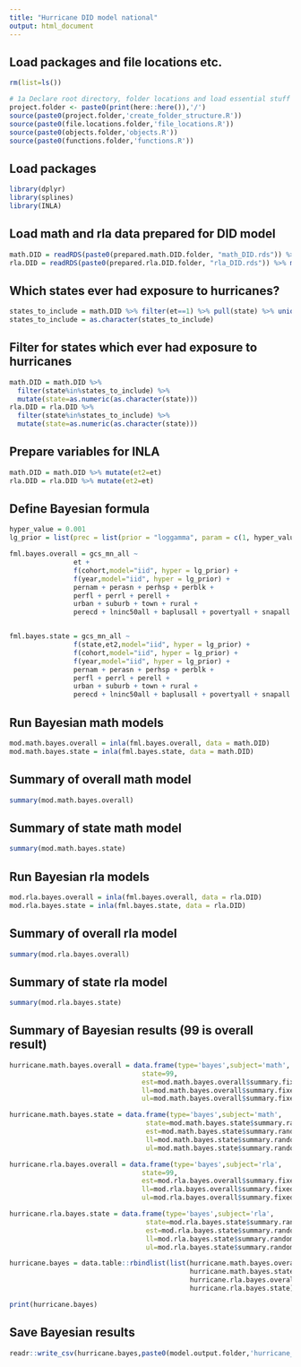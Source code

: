 ```yaml
---
title: "Hurricane DID model national"
output: html_document
---
```


## Load packages and file locations etc.
```r
rm(list=ls())

# 1a Declare root directory, folder locations and load essential stuff
project.folder <- paste0(print(here::here()),'/')
source(paste0(project.folder,'create_folder_structure.R'))
source(paste0(file.locations.folder,'file_locations.R'))
source(paste0(objects.folder,'objects.R'))
source(paste0(functions.folder,'functions.R'))
```

## Load packages
```r
library(dplyr)
library(splines)
library(INLA)
```

## Load math and rla data prepared for DID model
```r
math.DID = readRDS(paste0(prepared.math.DID.folder, "math_DID.rds")) %>% mutate(year=as.factor(year), state=as.factor(state))
rla.DID = readRDS(paste0(prepared.rla.DID.folder, "rla_DID.rds")) %>% mutate(year=as.factor(year), state=as.factor(state))
```

## Which states ever had exposure to hurricanes?
```r
states_to_include = math.DID %>% filter(et==1) %>% pull(state) %>% unique()
states_to_include = as.character(states_to_include)
```

## Filter for states which ever had exposure to hurricanes
```r
math.DID = math.DID %>% 
  filter(state%in%states_to_include) %>% 
  mutate(state=as.numeric(as.character(state)))
rla.DID = rla.DID %>% 
  filter(state%in%states_to_include) %>% 
  mutate(state=as.numeric(as.character(state)))
```

## Prepare variables for INLA
```r
math.DID = math.DID %>% mutate(et2=et)
rla.DID = rla.DID %>% mutate(et2=et)
```

## Define Bayesian formula
```r
hyper_value = 0.001
lg_prior = list(prec = list(prior = "loggamma", param = c(1, hyper_value)))

fml.bayes.overall = gcs_mn_all ~ 
                et +
                f(cohort,model="iid", hyper = lg_prior) +
                f(year,model="iid", hyper = lg_prior) +
                pernam + perasn + perhsp + perblk + 
                perfl + perrl + perell + 
                urban + suburb + town + rural +
                perecd + lninc50all + baplusall + povertyall + snapall + single_momall


fml.bayes.state = gcs_mn_all ~ 
                f(state,et2,model="iid", hyper = lg_prior) +
                f(cohort,model="iid", hyper = lg_prior) +
                f(year,model="iid", hyper = lg_prior) +
                pernam + perasn + perhsp + perblk + 
                perfl + perrl + perell + 
                urban + suburb + town + rural +
                perecd + lninc50all + baplusall + povertyall + snapall + single_momall
```

## Run Bayesian math models
```r
mod.math.bayes.overall = inla(fml.bayes.overall, data = math.DID)
mod.math.bayes.state = inla(fml.bayes.state, data = math.DID)
```

## Summary of overall math model
```r
summary(mod.math.bayes.overall)
```

## Summary of state math model
```r
summary(mod.math.bayes.state)
```

## Run Bayesian rla models
```r
mod.rla.bayes.overall = inla(fml.bayes.overall, data = rla.DID)
mod.rla.bayes.state = inla(fml.bayes.state, data = rla.DID)
```

## Summary of overall rla model
```r
summary(mod.rla.bayes.overall)
```

## Summary of state rla model
```r
summary(mod.rla.bayes.state)
```

## Summary of Bayesian results (99 is overall result)
```r
hurricane.math.bayes.overall = data.frame(type='bayes',subject='math',
                                 state=99,
                                 est=mod.math.bayes.overall$summary.fixed['et',]$mean,
                                 ll=mod.math.bayes.overall$summary.fixed['et',]$`0.025quant`,
                                 ul=mod.math.bayes.overall$summary.fixed['et',]$`0.975quant`)

hurricane.math.bayes.state = data.frame(type='bayes',subject='math',
                                  state=mod.math.bayes.state$summary.random$state$ID,
                                  est=mod.math.bayes.state$summary.random$state$mean,
                                  ll=mod.math.bayes.state$summary.random$state$`0.025quant`,
                                  ul=mod.math.bayes.state$summary.random$state$`0.975quant`)

hurricane.rla.bayes.overall = data.frame(type='bayes',subject='rla',
                                 state=99,
                                 est=mod.rla.bayes.overall$summary.fixed['et',]$mean,
                                 ll=mod.rla.bayes.overall$summary.fixed['et',]$`0.025quant`,
                                 ul=mod.rla.bayes.overall$summary.fixed['et',]$`0.975quant`)

hurricane.rla.bayes.state = data.frame(type='bayes',subject='rla',
                                  state=mod.rla.bayes.state$summary.random$state$ID,
                                  est=mod.rla.bayes.state$summary.random$state$mean,
                                  ll=mod.rla.bayes.state$summary.random$state$`0.025quant`,
                                  ul=mod.rla.bayes.state$summary.random$state$`0.975quant`)

hurricane.bayes = data.table::rbindlist(list(hurricane.math.bayes.overall,
                                             hurricane.math.bayes.state,
                                             hurricane.rla.bayes.overall,
                                             hurricane.rla.bayes.state))

print(hurricane.bayes)
```

## Save Bayesian results
```r
readr::write_csv(hurricane.bayes,paste0(model.output.folder,'hurricane_did_national.csv'))
```